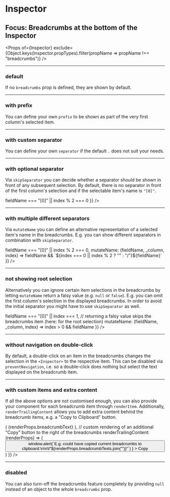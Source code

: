 


<Meta title="Inspector (breadcrumbs)" component={Inspector} />

# Inspector
## Focus: Breadcrumbs at the bottom of the Inspector

<Props of={Inspector} exclude={Object.keys(Inspector.propTypes).filter(propName => propName !== "breadcrumbs")} />

----

### default
If no `breadcrumbs` prop is defined, they are shown by default.

<Preview>
    <Story name="default">
        <Inspector
            schemas={{
                "Meta Core JSON Schema": { $ref: "http://json-schema.org/draft-07/schema#" },
                "Meta Hyper JSON Schema": { $ref: "http://json-schema.org/draft-07/hyper-schema#" },
                "Meta Links JSON Schema": { $ref: "http://json-schema.org/draft-07/links#" }
            }}
            referenceSchemas={[metaSchema, hyperMetaSchema, linksMetaSchema]}
            defaultSelectedItems={["Meta Hyper JSON Schema", "contains"]}
        />
    </Story>
</Preview>

----

### with prefix
You can define your own `prefix` to be shown as part of the very first column's selected item.

<Preview>
    <Story name="with prefix">
        <Inspector
            schemas={{
                "Meta Core JSON Schema": { $ref: "http://json-schema.org/draft-07/schema#" },
                "Meta Hyper JSON Schema": { $ref: "http://json-schema.org/draft-07/hyper-schema#" },
                "Meta Links JSON Schema": { $ref: "http://json-schema.org/draft-07/links#" }
            }}
            referenceSchemas={[metaSchema, hyperMetaSchema, linksMetaSchema]}
            defaultSelectedItems={["Meta Hyper JSON Schema", "contains"]}
            breadcrumbs={{
                // prefix is only shown in front of the root selection
                prefix: "Selection: "
            }}
        />
    </Story>
</Preview>

----

### with custom separator
You can define your own `separator` if the default `.` does not suit your needs.

<Preview>
    <Story name="with custom separator">
        <Inspector
            schemas={{
                "Meta Core JSON Schema": { $ref: "http://json-schema.org/draft-07/schema#" },
                "Meta Hyper JSON Schema": { $ref: "http://json-schema.org/draft-07/hyper-schema#" },
                "Meta Links JSON Schema": { $ref: "http://json-schema.org/draft-07/links#" }
            }}
            referenceSchemas={[metaSchema, hyperMetaSchema, linksMetaSchema]}
            defaultSelectedItems={["Meta Hyper JSON Schema", "contains"]}
            breadcrumbs={{
                separator: "/"
            }}
        />
    </Story>
</Preview>

----

### with optional separator
Via `skipSeparator` you can decide whether a separator should be shown in front of any subsequent selection.
By default, there is no separator in front of the first column's selection and if the selectable item's name is `"[0]"`.

<Preview>
    <Story name="with optional separator">
        <Inspector
            schemas={{
                "Meta Core JSON Schema": { $ref: "http://json-schema.org/draft-07/schema#" },
                "Meta Hyper JSON Schema": { $ref: "http://json-schema.org/draft-07/hyper-schema#" },
                "Meta Links JSON Schema": { $ref: "http://json-schema.org/draft-07/links#" }
            }}
            referenceSchemas={[metaSchema, hyperMetaSchema, linksMetaSchema]}
            defaultSelectedItems={["Meta Hyper JSON Schema", "contains", "allOf", "[0]"]}
            breadcrumbs={{
                // the default skipSeparator function only ignored "{0}"
                skipSeparator: (fieldName, _column, index) => fieldName === "[0]" || index % 2 === 0
            }}
        />
    </Story>
</Preview>

----

### with multiple different separators
Via `mutateName` you can define an alternative representation of a selected item's name in the breadcrumbs.
E.g. you can show different separators in combination with `skipSeparator`.

<Preview>
    <Story name="with multiple different separators">
        <Inspector
            schemas={{
                "Meta Core JSON Schema": { $ref: "http://json-schema.org/draft-07/schema#" },
                "Meta Hyper JSON Schema": { $ref: "http://json-schema.org/draft-07/hyper-schema#" },
                "Meta Links JSON Schema": { $ref: "http://json-schema.org/draft-07/links#" }
            }}
            referenceSchemas={[metaSchema, hyperMetaSchema, linksMetaSchema]}
            defaultSelectedItems={["Meta Hyper JSON Schema", "contains", "allOf", "[0]"]}
            breadcrumbs={{
                skipSeparator: (fieldName, _column, index) => fieldName === "[0]" || index % 2 === 0,
                mutateName: (fieldName, _column, index) => fieldName && `${index === 0 || index % 2 ? "" : "/"}${fieldName}`
            }}
        />
    </Story>
</Preview>

----

### not showing root selection
Alternatively you can ignore certain item selections in the breadcrumbs by letting `mutateName` return a falsy value (e.g. `null` or `false`).
E.g. you can omit the first column's selection in the displayed breadcrumbs. In order to avoid the initial separator you might have to use `skipSeparator` as well.

<Preview>
    <Story name="not showing root selection">
        <Inspector
            schemas={{
                "Meta Core JSON Schema": { $ref: "http://json-schema.org/draft-07/schema#" },
                "Meta Hyper JSON Schema": { $ref: "http://json-schema.org/draft-07/hyper-schema#" },
                "Meta Links JSON Schema": { $ref: "http://json-schema.org/draft-07/links#" }
            }}
            referenceSchemas={[metaSchema, hyperMetaSchema, linksMetaSchema]}
            defaultSelectedItems={["Meta Hyper JSON Schema", "contains", "allOf", "[0]"]}
            breadcrumbs={{
                // avoid leading separator (in addition to default ignoring of "[0]")
                skipSeparator: (fieldName, _column, index) => fieldName === "[0]" || index === 1,
                // returning a falsy value skips the breadcrumbs item (here: for the root selection)
                mutateName: (fieldName, _column, index) => index > 0 && fieldName
            }}
        />
    </Story>
</Preview>

----

### without navigation on double-click
By default, a double-click on an item in the breadcrumbs changes the selection in the `<Inspector>` to the respective item.
This can be disabled via `preventNavigation`, i.e. so a double-click does nothing but select the text displayed on the breadcrumb item.

<Preview>
    <Story name="without navigation on double-click">
        <Inspector
            schemas={{
                "Meta Core JSON Schema": { $ref: "http://json-schema.org/draft-07/schema#" },
                "Meta Hyper JSON Schema": { $ref: "http://json-schema.org/draft-07/hyper-schema#" },
                "Meta Links JSON Schema": { $ref: "http://json-schema.org/draft-07/links#" }
            }}
            referenceSchemas={[metaSchema, hyperMetaSchema, linksMetaSchema]}
            defaultSelectedItems={["Meta Hyper JSON Schema", "contains"]}
            breadcrumbs={{
                // if this is NOT set to true, double-clicking on an item in the breadcrumbs changes the current selection
                preventNavigation: true
            }}
        />
    </Story>
</Preview>

----

### with custom items and extra content
If all the above options are not customised enough, you can also provide your component for each breadcrumb item through `renderItem`.
Additionally, `renderTrailingContent` allows you to add extra content behind the breadcrumb items, e.g. a "Copy to Clipboard" button.

<Preview>
    <Story name="with custom items and extra content">
        <Inspector
            schemas={{
                "Meta Core JSON Schema": { $ref: "http://json-schema.org/draft-07/schema#" },
                "Meta Hyper JSON Schema": { $ref: "http://json-schema.org/draft-07/hyper-schema#" },
                "Meta Links JSON Schema": { $ref: "http://json-schema.org/draft-07/links#" }
            }}
            referenceSchemas={[metaSchema, hyperMetaSchema, linksMetaSchema]}
            defaultSelectedItems={["Meta Hyper JSON Schema", "contains"]}
            breadcrumbs={{
                // custom rendering for individual breadcrumb items
                renderItem: (renderProps) => (
                    <span
                        key={renderProps.index}
                        className={classNames({
                            "jsonschema-inspector-breadcrumbs-item": true,
                            "has-nested-items": renderProps.hasNestedItems
                        })}
                        style={{ backgroundColor: renderProps.hasNestedItems ? "#a5d6a7" : "#e8f5e9" }}
                    >
                        {renderProps.breadcrumbText}
                    </span>
                ),
                // custom rendering of an additional "Copy" button to the right of the breadcrumbs
                renderTrailingContent: (renderProps) => (
                    <div style={{ flexGrow: 1 }}>
                        <button
                            type="button"
                            style={{
                                backgroundColor: "#276bd2",
                                color: "#fff",
                                float: "right",
                                margin: ".5em",
                                height: "2.5em"
                            }}
                            onClick={() =>
                                window.alert(`E.g. could have copied current breadcrumbs to clipboard:\n\n\t"${renderProps.breadcrumbTexts.join("")}"`)
                            }
                        >
                            Copy
                        </button>
                    </div>
                )
            }}
        />
    </Story>
</Preview>

----

### disabled
You can also turn-off the breadcrumbs feature completely by providing `null` instead of an object to the whole `breadcrumbs` prop.

<Preview>
    <Story name="disabled">
        <Inspector
            schemas={{
                "Meta Core JSON Schema": { $ref: "http://json-schema.org/draft-07/schema#" },
                "Meta Hyper JSON Schema": { $ref: "http://json-schema.org/draft-07/hyper-schema#" },
                "Meta Links JSON Schema": { $ref: "http://json-schema.org/draft-07/links#" }
            }}
            referenceSchemas={[metaSchema, hyperMetaSchema, linksMetaSchema]}
            defaultSelectedItems={["Meta Hyper JSON Schema", "contains"]}
            // set to null to disable breadcrumbs completely
            breadcrumbs={null}
        />
    </Story>
</Preview>
